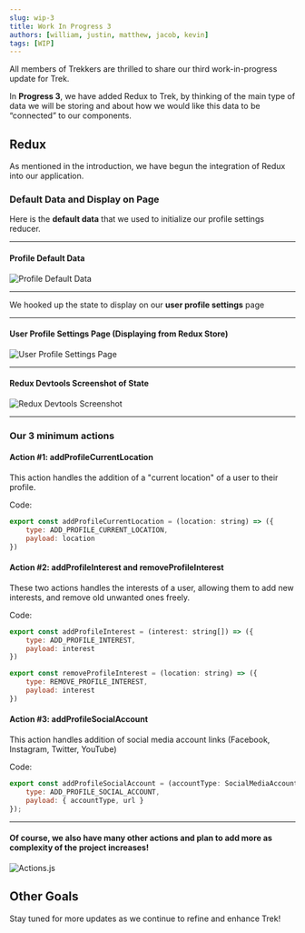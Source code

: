 ```yaml
---
slug: wip-3
title: Work In Progress 3
authors: [william, justin, matthew, jacob, kevin]
tags: [WIP]
---
```


All members of Trekkers are thrilled to share our third work-in-progress update for Trek.

In **Progress 3**, we have added Redux to Trek, by thinking of the main type of data we will be storing and about how we would like this data to be “connected” to our components.

## Redux

As mentioned in the introduction, we have begun the integration of Redux into our application.

### Default Data and Display on Page

Here is the **default data** that we used to initialize our profile settings reducer.

<hr />

#### Profile Default Data

![Profile Default Data](/img/wip-3/initialState.png)

<hr />

We hooked up the state to display on our **user profile settings** page

<hr />

#### User Profile Settings Page (Displaying from Redux Store)

![User Profile Settings Page](/img/wip-3/display2.png)

<hr />

#### Redux Devtools Screenshot of State

![Redux Devtools Screenshot](/img/wip-3/display1.png)

<hr />

### Our 3 minimum actions

#### Action #1: addProfileCurrentLocation

This action handles the addition of a "current location" of a user to their profile.

Code:
```js
export const addProfileCurrentLocation = (location: string) => ({
    type: ADD_PROFILE_CURRENT_LOCATION,
    payload: location
})
```

#### Action #2: addProfileInterest and removeProfileInterest

These two actions handles the interests of a user, allowing them to add new interests, and remove old unwanted ones freely.

Code:
```js
export const addProfileInterest = (interest: string[]) => ({
    type: ADD_PROFILE_INTEREST,
    payload: interest
})

export const removeProfileInterest = (location: string) => ({
    type: REMOVE_PROFILE_INTEREST,
    payload: interest
})
```

#### Action #3: addProfileSocialAccount
This action handles addition of social media account links (Facebook, Instagram, Twitter, YouTube)

Code:
```js
export const addProfileSocialAccount = (accountType: SocialMediaAccounts, url: string) => ({
    type: ADD_PROFILE_SOCIAL_ACCOUNT,
    payload: { accountType, url }
});
```

<hr />

#### Of course, we also have many other actions and plan to add more as complexity of the project increases!

![Actions.js](/img/wip-3/actions.png)

## Other Goals

Stay tuned for more updates as we continue to refine and enhance Trek!
